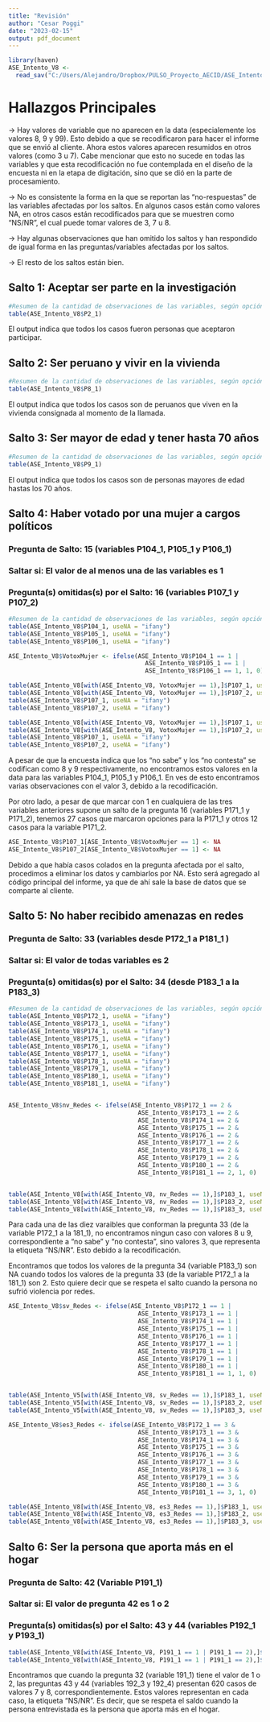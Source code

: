 ```yaml
---
title: "Revisión"
author: "Cesar Poggi"
date: "2023-02-15"
output: pdf_document
---
```

```r
library(haven)
ASE_Intento_V8 <- 
  read_sav("C:/Users/Alejandro/Dropbox/PULSO_Proyecto_AECID/ASE_Intento_V8.sav")
```

# Hallazgos Principales

-> Hay valores de variable que no aparecen en la data (especialemente los valores 8, 9 y 99). Esto debido a que se recodificaron para hacer el informe que se envió al cliente. Ahora estos valores aparecen resumidos en otros valores (como 3 u 7). Cabe mencionar que esto no sucede en todas las variables y que esta recodificación no fue contemplada en el diseño de la encuesta ni en la etapa de digitación, sino que se dió en la parte de procesamiento.

-> No es consistente la forma en la que se reportan las "no-respuestas" de las variables afectadas por los saltos. En algunos casos están como valores NA, en otros casos están recodificados para que se muestren como "NS/NR", el cual puede tomar valores de 3, 7 u 8. 

-> Hay algunas observaciones que han omitido los saltos y han respondido de igual forma en las preguntas/variables afectadas por los saltos.

-> El resto de los saltos están bien.



## Salto 1: Aceptar ser parte en la investigación
```r
#Resumen de la cantidad de observaciones de las variables, según opción
table(ASE_Intento_V8$P2_1)
```
El output indica que todos los casos fueron personas que aceptaron participar.


## Salto 2: Ser peruano y vivir en la vivienda
```r
#Resumen de la cantidad de observaciones de las variables, según opción
table(ASE_Intento_V8$P8_1)
```
El output indica que todos los casos son de peruanos que viven en la vivienda consignada al momento de la llamada.


## Salto 3: Ser mayor de edad y tener hasta 70 años
```r
#Resumen de la cantidad de observaciones de las variables, según opción
table(ASE_Intento_V8$P9_1)
```
El output indica que todos los casos son de personas mayores de edad hastas los 70 años.


## Salto 4: Haber votado por una mujer a cargos políticos
### Pregunta de Salto: 15 (variables P104_1, P105_1 y P106_1)
### Saltar si: El valor de al menos una de las variables es 1
### Pregunta(s) omitidas(s) por el Salto: 16 (variables P107_1 y P107_2)
```r
#Resumen de la cantidad de observaciones de las variables, según opción
table(ASE_Intento_V8$P104_1, useNA = "ifany")
table(ASE_Intento_V8$P105_1, useNA = "ifany")
table(ASE_Intento_V8$P106_1, useNA = "ifany")

ASE_Intento_V8$VotoxMujer <- ifelse(ASE_Intento_V8$P104_1 == 1 | 
                                      ASE_Intento_V8$P105_1 == 1 | 
                                      ASE_Intento_V8$P106_1 == 1, 1, 0)

table(ASE_Intento_V8[with(ASE_Intento_V8, VotoxMujer == 1),]$P107_1, useNA = "ifany")
table(ASE_Intento_V8[with(ASE_Intento_V8, VotoxMujer == 1),]$P107_2, useNA = "ifany")
table(ASE_Intento_V8$P107_1, useNA = "ifany")
table(ASE_Intento_V8$P107_2, useNA = "ifany")

table(ASE_Intento_V8[with(ASE_Intento_V8, VotoxMujer == 1),]$P107_1, useNA = "ifany")
table(ASE_Intento_V8[with(ASE_Intento_V8, VotoxMujer == 1),]$P107_2, useNA = "ifany")
table(ASE_Intento_V8$P107_1, useNA = "ifany")
table(ASE_Intento_V8$P107_2, useNA = "ifany")
```
A pesar de que la encuesta indica que los "no sabe" y los "no contesta" se codifican como 8 y 9 respectivamente, no encontramos estos valores en la data para las variables P104_1, P105_1 y P106_1. En ves de esto encontramos varias observaciones con el valor 3, debido a la recodificación. 

Por otro lado, a pesar de que marcar con 1 en cualquiera de las tres variables anteriores supone un salto de la pregunta 16 (variables P171_1 y P171_2), tenemos 27 casos que marcaron opciones para la P171_1 y otros 12 casos para la variable P171_2.

```r
ASE_Intento_V8$P107_1[ASE_Intento_V8$VotoxMujer == 1] <- NA
ASE_Intento_V8$P107_2[ASE_Intento_V8$VotoxMujer == 1] <- NA
```
Debido a que había casos colados en la pregunta afectada por el salto, procedimos a eliminar los datos y cambiarlos por NA. Esto será agregado al código principal del informe, ya que de ahí sale la base de datos que se comparte al cliente.

## Salto 5: No haber recibido amenazas en redes
### Pregunta de Salto: 33 (variables desde P172_1 a P181_1 )
### Saltar si: El valor de todas variables es 2
### Pregunta(s) omitidas(s) por el Salto: 34 (desde P183_1 a la P183_3)
```r
#Resumen de la cantidad de observaciones de las variables, según opción
table(ASE_Intento_V8$P172_1, useNA = "ifany")
table(ASE_Intento_V8$P173_1, useNA = "ifany")
table(ASE_Intento_V8$P174_1, useNA = "ifany")
table(ASE_Intento_V8$P175_1, useNA = "ifany")
table(ASE_Intento_V8$P176_1, useNA = "ifany")
table(ASE_Intento_V8$P177_1, useNA = "ifany")
table(ASE_Intento_V8$P178_1, useNA = "ifany")
table(ASE_Intento_V8$P179_1, useNA = "ifany")
table(ASE_Intento_V8$P180_1, useNA = "ifany")
table(ASE_Intento_V8$P181_1, useNA = "ifany")


ASE_Intento_V8$nv_Redes <- ifelse(ASE_Intento_V8$P172_1 == 2 & 
                                    ASE_Intento_V8$P173_1 == 2 & 
                                    ASE_Intento_V8$P174_1 == 2 & 
                                    ASE_Intento_V8$P175_1 == 2 & 
                                    ASE_Intento_V8$P176_1 == 2 & 
                                    ASE_Intento_V8$P177_1 == 2 & 
                                    ASE_Intento_V8$P178_1 == 2 & 
                                    ASE_Intento_V8$P179_1 == 2 & 
                                    ASE_Intento_V8$P180_1 == 2 & 
                                    ASE_Intento_V8$P181_1 == 2, 1, 0)


table(ASE_Intento_V8[with(ASE_Intento_V8, nv_Redes == 1),]$P183_1, useNA = "ifany")
table(ASE_Intento_V8[with(ASE_Intento_V8, nv_Redes == 1),]$P183_2, useNA = "ifany")
table(ASE_Intento_V8[with(ASE_Intento_V8, nv_Redes == 1),]$P183_3, useNA = "ifany")
```
Para cada una de las diez varaibles que conforman la pregunta 33 (de la variable P172_1 a la 181_1), no encontramos ningun caso con valores 8 u 9, correspondiente a "no sabe" y "no contesta", sino valores 3, que representa la etiqueta "NS/NR". Esto debido a la recodificación.

Encontramos que todos los valores de la pregunta 34 (variable P183_1) son NA cuando todos los valores de la pregunta 33 (de la variable P172_1 a la 181_1) son 2. Esto quiere decir que se respeta el salto cuando la persona no sufrió violencia por redes.


```r
ASE_Intento_V8$sv_Redes <- ifelse(ASE_Intento_V8$P172_1 == 1 | 
                                    ASE_Intento_V8$P173_1 == 1 | 
                                    ASE_Intento_V8$P174_1 == 1 | 
                                    ASE_Intento_V8$P175_1 == 1 | 
                                    ASE_Intento_V8$P176_1 == 1 | 
                                    ASE_Intento_V8$P177_1 == 1 | 
                                    ASE_Intento_V8$P178_1 == 1 | 
                                    ASE_Intento_V8$P179_1 == 1 | 
                                    ASE_Intento_V8$P180_1 == 1 | 
                                    ASE_Intento_V8$P181_1 == 1, 1, 0)


table(ASE_Intento_V5[with(ASE_Intento_V8, sv_Redes == 1),]$P183_1, useNA = "always")
table(ASE_Intento_V5[with(ASE_Intento_V8, sv_Redes == 1),]$P183_2, useNA = "always")
table(ASE_Intento_V5[with(ASE_Intento_V8, sv_Redes == 1),]$P183_3, useNA = "always")
```


```r
ASE_Intento_V8$es3_Redes <- ifelse(ASE_Intento_V8$P172_1 == 3 & 
                                    ASE_Intento_V8$P173_1 == 3 & 
                                    ASE_Intento_V8$P174_1 == 3 & 
                                    ASE_Intento_V8$P175_1 == 3 & 
                                    ASE_Intento_V8$P176_1 == 3 & 
                                    ASE_Intento_V8$P177_1 == 3 & 
                                    ASE_Intento_V8$P178_1 == 3 & 
                                    ASE_Intento_V8$P179_1 == 3 & 
                                    ASE_Intento_V8$P180_1 == 3 & 
                                    ASE_Intento_V8$P181_1 == 3, 1, 0)

table(ASE_Intento_V8[with(ASE_Intento_V8, es3_Redes == 1),]$P183_1, useNA = "always")
table(ASE_Intento_V8[with(ASE_Intento_V8, es3_Redes == 1),]$P183_2, useNA = "ifany")
table(ASE_Intento_V8[with(ASE_Intento_V8, es3_Redes == 1),]$P183_3, useNA = "ifany")
```

## Salto 6: Ser la persona que aporta más en el hogar
### Pregunta de Salto: 42 (Variable P191_1)
### Saltar si: El valor de pregunta 42 es 1 o 2
### Pregunta(s) omitidas(s) por el Salto: 43 y 44 (variables P192_1 y P193_1)
```r
table(ASE_Intento_V8[with(ASE_Intento_V8, P191_1 == 1 | P191_1 == 2),]$P192_1, useNA = "ifany")
table(ASE_Intento_V8[with(ASE_Intento_V8, P191_1 == 1 | P191_1 == 2),]$P193_1, useNA = "ifany")
```
Encontramos que cuando la pregunta 32 (variable 191_1) tiene el valor de 1 o 2, las preguntas 43 y 44 (variables 192_3 y 192_4) presentan 620 casos de valores 7 y 8, correspondientemente. Estos valores representan en cada caso, la etiqueta "NS/NR". Es decir, que se respeta el saldo cuando la persona entrevistada es la persona que aporta más en el hogar.
